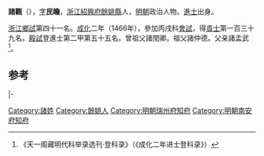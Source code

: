 '''諸觀'''（{{bd|1431年||？}}），[[表字|字]]'''民瞻'''，[[浙江|浙江]][[紹興府|紹興府]][[餘姚縣|餘姚縣]]人，[[明朝|明朝]]政治人物。[[進士|進士]]出身。

[[浙江|浙江]][[鄉試|鄉試]]第四十一名。[[成化|成化]]二年（1466年），參加丙戌科[[會試|會試]]，得[[貢士|貢士]]第一百三十九名。[[殿試|殿試]]登進士第二甲第五十五名。曾祖父諸閏卿。祖父諸仲德。父亲諸孟武<ref>《天一阁藏明代科举录选刊·登科录》（《成化二年进士登科录》）</ref>。

==参考==
{{reflist}}

{{start box}}
{{s-off}}
{{s-before|[[張祥_(天順進士)|張祥]]}}
{{s-title|明朝瑞州府知府|1480年－1484年}}
{{s-after|[[李良_(成化己丑進士)|李良]]}}
|-
{{s-before|[[張弼_(成化丙戌進士)|張弼]]}}
{{s-title|明朝南安府知府|成化年間－弘治年間}}
{{s-after|[[汝訥|汝訥]]}}
{{end box}}

{{明朝人物小作品}}
{{成化二年丙戌科殿試金榜}}
[[Category:諸姓|Category:諸姓]]
[[Category:餘姚人|Category:餘姚人]]
[[Category:明朝瑞州府知府|Category:明朝瑞州府知府]]
[[Category:明朝南安府知府|Category:明朝南安府知府]]